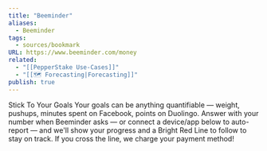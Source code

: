 ```yaml
---
title: "Beeminder"
aliases:
  - Beeminder
tags:
  - sources/bookmark
URL: https://www.beeminder.com/money
related:
  - "[[PepperStake Use-Cases]]"
  - "[[🗺️ Forecasting|Forecasting]]"
publish: true
---
```


Stick To Your Goals
Your goals can be anything quantifiable — weight, pushups, minutes spent on Facebook, points on Duolingo. Answer with your number when Beeminder asks — or connect a device/app below to auto-report — and we'll show your progress and a Bright Red Line to follow to stay on track. If you cross the line, we charge your payment method!